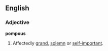 ==English==

===Adjective===
'''pompous'''
# Affectedly [[grand]], [[solemn]] or [[self-important]].